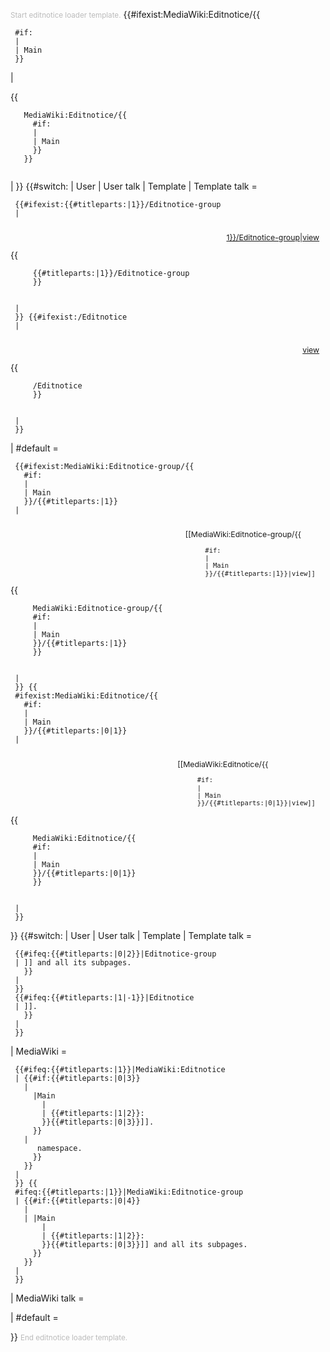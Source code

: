 <div class="editnotice-area" style="clear: both;">
<small style="margin: 0; padding: 0; line-height: 1em; color: #bbb;">Start editnotice loader template.</small>
<!-- Show namespace editnotice 
-->{{#ifexist:MediaWiki:Editnotice/{{
  #if:{{NAMESPACE}}
  | {{NAMESPACE}}
  | Main
  }}
| <div class="namespace-editnotice"> {{
    MediaWiki:Editnotice/{{
      #if:{{NAMESPACE}}
      | {{NAMESPACE}}
      | Main
      }}
    }}
  </div>
| <!-- No namespace editnotice -->
}}<!--

  Are we in a user or admin editable namespace?
-->{{#switch:{{NAMESPACE}}
| User
| User talk
| Template
| Template talk =    <!-- User editable namespaces -->
  <!-- Show page group editnotice -->
  {{#ifexist:{{#titleparts:{{FULLPAGENAME}}|1}}/Editnotice-group
  | <div class="group-editnotice-view" style="clear: both; float: right; margin: 0px 0.8em; padding: 0; font-size: 88%; line-height: 1em;"> [[{{#titleparts:{{FULLPAGENAME}}|1}}/Editnotice-group|view]] </div>
    <div class="group-editnotice" style="clear: both;"> {{
      {{#titleparts:{{FULLPAGENAME}}|1}}/Editnotice-group 
      }}
    </div>
  | <!-- No page group editnotice -->
  }}<!--
    Show page editnotice
  -->{{#ifexist:{{FULLPAGENAME}}/Editnotice
  | <div class="page-editnotice-view" style="clear: both; float: right; margin: 0px 0.8em; padding: 0; font-size: 88%; line-height: 1em;"> [[{{FULLPAGENAME}}/Editnotice|view]] </div>
    <div class="page-editnotice" style="clear: both;"> {{
      {{FULLPAGENAME}}/Editnotice
      }}
    </div>
  | <!-- No page editnotice -->
  }}

| #default =    <!-- Admin editable namespaces -->
  <!-- Show page group editnotice -->
  {{#ifexist:MediaWiki:Editnotice-group/{{
    #if:{{NAMESPACE}}
    | {{NAMESPACE}}
    | Main
    }}/{{#titleparts:{{PAGENAME}}|1}}
  | <div class="group-editnotice-view" style="clear: both; float: right; margin: 0px 0.8em; padding: 0; font-size: 88%; line-height: 1em;"> [[MediaWiki:Editnotice-group/{{
      #if:{{NAMESPACE}}
      | {{NAMESPACE}}
      | Main
      }}/{{#titleparts:{{PAGENAME}}|1}}|view]] </div>
    <div class="group-editnotice" style="clear: both;"> {{
      MediaWiki:Editnotice-group/{{
      #if:{{NAMESPACE}}
      | {{NAMESPACE}}
      | Main
      }}/{{#titleparts:{{PAGENAME}}|1}} 
      }}
    </div>
  | <!-- No page group editnotice -->
  }}<!--
    Show page editnotice
  -->{{
  #ifexist:MediaWiki:Editnotice/{{
    #if:{{NAMESPACE}}
    | {{NAMESPACE}}
    | Main
    }}/{{#titleparts:{{PAGENAME}}|0|1}}
  | <div class="page-editnotice-view" style="clear: both; float: right; margin: 0px 0.8em; padding: 0; font-size: 88%; line-height: 1em;"> [[MediaWiki:Editnotice/{{
      #if:{{NAMESPACE}}
      | {{NAMESPACE}}
      | Main
      }}/{{#titleparts:{{PAGENAME}}|0|1}}|view]] </div>
    <div class="page-editnotice" style="clear: both;"> {{
      MediaWiki:Editnotice/{{
      #if:{{NAMESPACE}}
      | {{NAMESPACE}}
      | Main
      }}/{{#titleparts:{{PAGENAME}}|0|1}} 
      }}
    </div>
  | <!-- No page editnotice -->
  }}
}}<!-- End switch --><!--

  If we are on an editnotice page then show a backlink.
-->{{#switch:{{NAMESPACE}}
| User
| User talk
| Template
| Template talk =    <!-- Possible user editable editnotice -->
  {{#ifeq:{{#titleparts:{{PAGENAME}}|0|2}}|Editnotice-group
  | {{fmbox
    | type = editnotice
    | class = editnotice-backlink
    | image = none
    | text = This page is the group editnotice for [[{{#titleparts:{{FULLPAGENAME}}|-1}}]] and all its subpages.
    }}
  | <!-- Not a page group editnotice -->
  }}
  {{#ifeq:{{#titleparts:{{FULLPAGENAME}}|1|-1}}|Editnotice
  | {{fmbox
    | type = editnotice
    | class = editnotice-backlink
    | image = none
    | text = This page is the editnotice for [[{{#titleparts:{{FULLPAGENAME}}|-1}}]].
    }}
  | <!-- Not a page editnotice -->
  }}

| MediaWiki =    <!-- Possible admin editable editnotice -->
  <!-- Is it a namespace or page editnotice? -->
  {{#ifeq:{{#titleparts:{{FULLPAGENAME}}|1}}|MediaWiki:Editnotice
  | {{#if:{{#titleparts:{{PAGENAME}}|0|3}}
    | <!-- It's a page editnotice -->
      {{fmbox
      | type = editnotice
      | class = editnotice-backlink
      | image = none
      | text = This page is the editnotice for [[{{
        #ifeq:{{#titleparts:{{PAGENAME}}|1|2}}|Main
        | <!-- Main space has no prefix -->
        | {{#titleparts:{{PAGENAME}}|1|2}}:
        }}{{#titleparts:{{PAGENAME}}|0|3}}]].
      }}
    | <!-- It's a namespace editnotice -->
      {{fmbox
      | type = editnotice
      | class = editnotice-backlink
      | image = none
      | text = This page is the main editnotice for the {{#titleparts:{{PAGENAME}}|1|2}} namespace.
      }}
    }}
  | <!-- Not a namespace or page editnotice -->
  }}<!-- 
    Is it a page group editnotice? 
  -->{{
  #ifeq:{{#titleparts:{{FULLPAGENAME}}|1}}|MediaWiki:Editnotice-group
  | {{#if:{{#titleparts:{{PAGENAME}}|0|4}}
    | <!-- Too long name, we don't have subpage group editnotices -->
    | {{fmbox
      | type = editnotice
      | class = editnotice-backlink
      | image = none
      | text = This page is the group editnotice for [[{{
        #ifeq:{{#titleparts:{{PAGENAME}}|1|2}}|Main
        | <!-- Main space has no prefix -->
        | {{#titleparts:{{PAGENAME}}|1|2}}:
        }}{{#titleparts:{{PAGENAME}}|0|3}}]] and all its subpages.
      }}
    }}
  | <!-- Not a page group editnotice -->
  }}

| MediaWiki talk =    <!-- Possible talk page of an admin editnotice -->
  <!-- Probably don't implement this, will mostly be code bloat. -->

| #default =    <!-- Not an editnotice -->

}}<!-- End switch -->
<small style="margin: 0; padding: 0; line-height: 1em; color: #bbb;">End editnotice loader template.</small>
</div><!-- End editnotice-area --><noinclude>
{{active editnotice}} <!-- See [[Wikipedia:Editnotice]] -->
{{documentation}}
<!-- Add categories and interwikis to the /doc subpage, not here! -->
</noinclude>